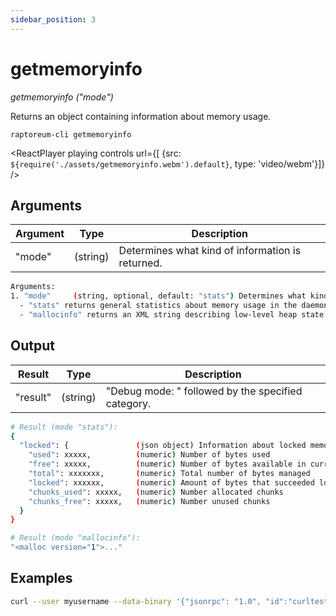 ```yaml
---
sidebar_position: 3
---
```


# getmemoryinfo

*getmemoryinfo ("mode")*

Returns an object containing information about memory usage.

`raptoreum-cli getmemoryinfo `


<ReactPlayer playing controls url={[
    {src: `${require('./assets/getmemoryinfo.webm').default}`, type: 'video/webm'}]} />


## Arguments

| Argument | Type | Description |
|--|--|--|
| "mode" | (string) | Determines what kind of information is returned. |

```bash
Arguments:
1. "mode"     (string, optional, default: "stats") Determines what kind of information is returned.
  - "stats" returns general statistics about memory usage in the daemon.
  - "mallocinfo" returns an XML string describing low-level heap state (only available if compiled with glibc 2.10+).
```

## Output

| Result | Type | Description |
|--|--|--|
| "result" | (string) | "Debug mode: " followed by the specified category. |

```bash
# Result (mode "stats"):
{
  "locked": {               (json object) Information about locked memory manager
    "used": xxxxx,          (numeric) Number of bytes used
    "free": xxxxx,          (numeric) Number of bytes available in current arenas
    "total": xxxxxxx,       (numeric) Total number of bytes managed
    "locked": xxxxxx,       (numeric) Amount of bytes that succeeded locking. If this number is smaller than total, locking pages failed at some point and key data could be swapped to disk.
    "chunks_used": xxxxx,   (numeric) Number allocated chunks
    "chunks_free": xxxxx,   (numeric) Number unused chunks
  }
}

# Result (mode "mallocinfo"):
"<malloc version="1">..."
```


## Examples

```bash
curl --user myusername --data-binary '{"jsonrpc": "1.0", "id":"curltest", "method": "getmemoryinfo", "params": [] }' -H 'content-type: text/plain;' http://127.0.0.1:9998/
```

